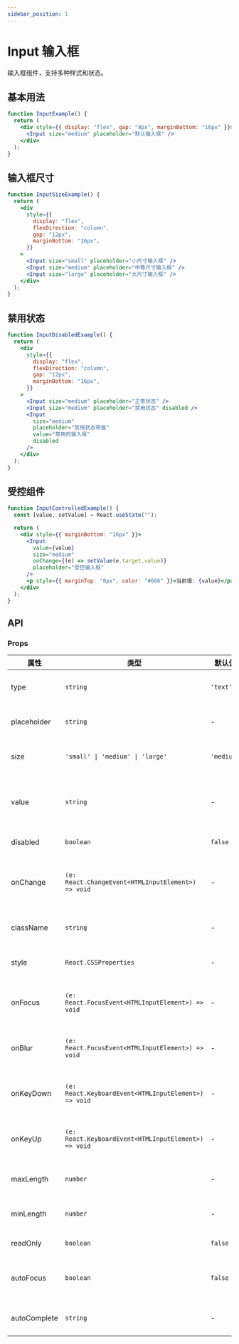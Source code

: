 ```yaml
---
sidebar_position: 1
---
```


# Input 输入框

输入框组件，支持多种样式和状态。

## 基本用法

```jsx live
function InputExample() {
  return (
    <div style={{ display: "flex", gap: "8px", marginBottom: "16px" }}>
      <Input size="medium" placeholder="默认输入框" />
    </div>
  );
}
```

## 输入框尺寸

```jsx live
function InputSizeExample() {
  return (
    <div
      style={{
        display: "flex",
        flexDirection: "column",
        gap: "12px",
        marginBottom: "16px",
      }}
    >
      <Input size="small" placeholder="小尺寸输入框" />
      <Input size="medium" placeholder="中等尺寸输入框" />
      <Input size="large" placeholder="大尺寸输入框" />
    </div>
  );
}
```

## 禁用状态

```jsx live
function InputDisabledExample() {
  return (
    <div
      style={{
        display: "flex",
        flexDirection: "column",
        gap: "12px",
        marginBottom: "16px",
      }}
    >
      <Input size="medium" placeholder="正常状态" />
      <Input size="medium" placeholder="禁用状态" disabled />
      <Input
        size="medium"
        placeholder="禁用状态带值"
        value="禁用的输入框"
        disabled
      />
    </div>
  );
}
```

## 受控组件

```jsx live
function InputControlledExample() {
  const [value, setValue] = React.useState("");

  return (
    <div style={{ marginBottom: "16px" }}>
      <Input
        value={value}
        size="medium"
        onChange={(e) => setValue(e.target.value)}
        placeholder="受控输入框"
      />
      <p style={{ marginTop: "8px", color: "#666" }}>当前值: {value}</p>
    </div>
  );
}
```

## API

### Props

| 属性         | 类型                                                 | 默认值     | 说明               |
| ------------ | ---------------------------------------------------- | ---------- | ------------------ |
| type         | `string`                                             | `'text'`   | 输入框类型         |
| placeholder  | `string`                                             | -          | 占位符文本         |
| size         | `'small' \| 'medium' \| 'large'`                     | `'medium'` | 输入框尺寸         |
| value        | `string`                                             | -          | 输入框的值（受控） |
| disabled     | `boolean`                                            | `false`    | 是否禁用           |
| onChange     | `(e: React.ChangeEvent<HTMLInputElement>) => void`   | -          | 值变化时的回调函数 |
| className    | `string`                                             | -          | 自定义类名         |
| style        | `React.CSSProperties`                                | -          | 自定义样式         |
| onFocus      | `(e: React.FocusEvent<HTMLInputElement>) => void`    | -          | 获得焦点时的回调   |
| onBlur       | `(e: React.FocusEvent<HTMLInputElement>) => void`    | -          | 失去焦点时的回调   |
| onKeyDown    | `(e: React.KeyboardEvent<HTMLInputElement>) => void` | -          | 按键按下时的回调   |
| onKeyUp      | `(e: React.KeyboardEvent<HTMLInputElement>) => void` | -          | 按键释放时的回调   |
| maxLength    | `number`                                             | -          | 最大输入长度       |
| minLength    | `number`                                             | -          | 最小输入长度       |
| readOnly     | `boolean`                                            | `false`    | 是否只读           |
| autoFocus    | `boolean`                                            | `false`    | 是否自动获得焦点   |
| autoComplete | `string`                                             | -          | 自动完成属性       |
